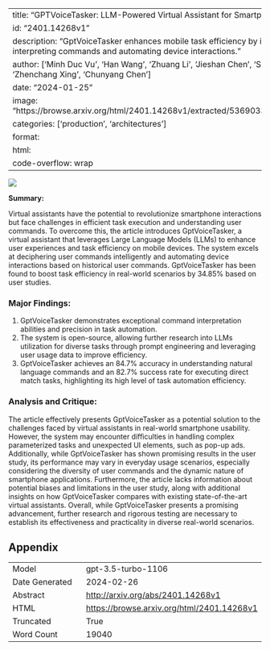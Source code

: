 
---
title: "GPTVoiceTasker: LLM-Powered Virtual Assistant for Smartphone"
id: "2401.14268v1"
description: "GptVoiceTasker enhances mobile task efficiency by intelligently interpreting commands and automating device interactions."
author: ['Minh Duc Vu', 'Han Wang', 'Zhuang Li', 'Jieshan Chen', 'Shengdong Zhao', 'Zhenchang Xing', 'Chunyang Chen']
date: "2024-01-25"
image: "https://browse.arxiv.org/html/2401.14268v1/extracted/5369033/assets/prompt.png"
categories: ['production', 'architectures']
format:
  html:
    code-overflow: wrap
---

![](https://browse.arxiv.org/html/2401.14268v1/extracted/5369033/assets/prompt.png)

**Summary:**

Virtual assistants have the potential to revolutionize smartphone interactions but face challenges in efficient task execution and understanding user commands. To overcome this, the article introduces GptVoiceTasker, a virtual assistant that leverages Large Language Models (LLMs) to enhance user experiences and task efficiency on mobile devices. The system excels at deciphering user commands intelligently and automating device interactions based on historical user commands. GptVoiceTasker has been found to boost task efficiency in real-world scenarios by 34.85% based on user studies.

### Major Findings:
1. GptVoiceTasker demonstrates exceptional command interpretation abilities and precision in task automation.
2. The system is open-source, allowing further research into LLMs utilization for diverse tasks through prompt engineering and leveraging user usage data to improve efficiency. 
3. GptVoiceTasker achieves an 84.7% accuracy in understanding natural language commands and an 82.7% success rate for executing direct match tasks, highlighting its high level of task automation efficiency.

### Analysis and Critique:
The article effectively presents GptVoiceTasker as a potential solution to the challenges faced by virtual assistants in real-world smartphone usability. However, the system may encounter difficulties in handling complex parameterized tasks and unexpected UI elements, such as pop-up ads. Additionally, while GptVoiceTasker has shown promising results in the user study, its performance may vary in everyday usage scenarios, especially considering the diversity of user commands and the dynamic nature of smartphone applications. Furthermore, the article lacks information about potential biases and limitations in the user study, along with additional insights on how GptVoiceTasker compares with existing state-of-the-art virtual assistants. Overall, while GptVoiceTasker presents a promising advancement, further research and rigorous testing are necessary to establish its effectiveness and practicality in diverse real-world scenarios.

## Appendix

|          |          |
|----------|----------|
| Model     | gpt-3.5-turbo-1106       |
| Date Generated     | 2024-02-26       |
| Abstract | [http://arxiv.org/abs/2401.14268v1](http://arxiv.org/abs/2401.14268v1)        |
| HTML     | [https://browse.arxiv.org/html/2401.14268v1](https://browse.arxiv.org/html/2401.14268v1)       |
| Truncated       | True       |
| Word Count       | 19040       |